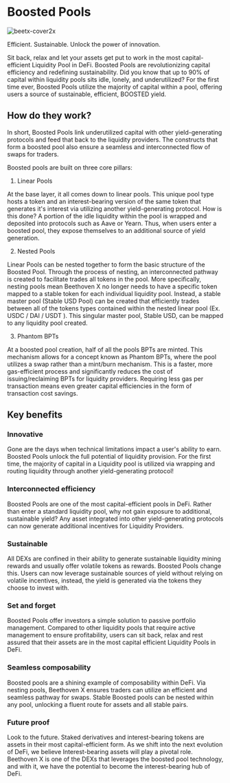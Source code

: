 # Boosted Pools

<img alt="beetx-cover2x" src="https://user-images.githubusercontent.com/109503546/207801614-0db4ce7b-0587-4678-b637-4b600077b8ac.png" />

Efficient. Sustainable. Unlock the power of innovation.

Sit back, relax and let your assets get put to work in the most capital-efficient Liquidity Pool in DeFi. Boosted Pools are revolutionizing capital efficiency and redefining sustainability. Did you know that up to 90% of capital within liquidity pools sits idle, lonely, and underutilized? For the first time ever, Boosted Pools utilize the majority of capital within a pool, offering users a source of sustainable, efficient, BOOSTED yield. 

## How do they work?

In short, Boosted Pools link underutilized capital with other yield-generating protocols and feed that back to the liquidity providers. The constructs that form a boosted pool also ensure a seamless and interconnected flow of swaps for traders.  

Boosted pools are built on three core pillars:

1. Linear Pools

At the base layer, it all comes down to linear pools. This unique pool type hosts a token and an interest-bearing version of the same token that generates it's interest via utilizing another yield-generating protocol. How is this done? A portion of the idle liquidity within the pool is wrapped and deposited into protocols such as Aave or Yearn. Thus, when users enter a boosted pool, they expose themselves to an additional source of yield generation. 

2. Nested Pools

Linear Pools can be nested together to form the basic structure of the Boosted Pool. Through the process of nesting, an interconnected pathway is created to facilitate trades all tokens in the pool. More specifically, nesting pools mean Beethoven X no longer needs to have a specific token mapped to a stable token for each individual liquidity pool. Instead, a stable master pool (Stable USD Pool) can be created that efficiently trades between all of the tokens types contained within the nested linear pool (Ex. USDC / DAI / USDT ). This singular master pool, Stable USD, can be mapped to any liquidity pool created.


3. Phantom BPTs

At a boosted pool creation, half of all the pools BPTs are minted. This mechanism allows for a concept known as Phantom BPTs, where the pool utilizes a swap rather than a mint/burn mechanism. This is a faster, more gas-efficient process and significantly reduces the cost of issuing/reclaiming BPTs for liquidity providers. Requiring less gas per transaction means even greater capital efficiencies in the form of transaction cost savings.

## Key benefits

### Innovative 

Gone are the days when technical limitations impact a user's ability to earn. Boosted Pools unlock the full potential of liquidity provision. For the first time, the majority of capital in a Liquidity pool is utilized via wrapping and routing liquidity through another yield-generating protocol!

### Interconnected efficiency

Boosted Pools are one of the most capital-efficient pools in DeFi. Rather than enter a standard liquidity pool, why not gain exposure to additional, sustainable yield? Any asset integrated into other yield-generating protocols can now generate additional incentives for Liquidity Providers.

### Sustainable 

All DEXs are confined in their ability to generate sustainable liquidity mining rewards and usually offer volatile tokens as rewards. Boosted Pools change this. Users can now leverage sustainable sources of yield without relying on volatile incentives, instead, the yield is generated via the tokens they choose to invest with. 

### Set and forget

Boosted Pools offer investors a simple solution to passive portfolio management. Compared to other liquidity pools that require active management to ensure profitability, users can sit back, relax and rest assured that their assets are in the most capital efficient Liquidity Pools in DeFi. 

### Seamless composability

Boosted pools are a shining example of composability within DeFi. Via nesting pools, Beethoven X ensures traders can utilize an efficient and seamless pathway for swaps. Stable Boosted pools can be nested within any pool, unlocking a fluent route for assets and all stable pairs.  


### Future proof

Look to the future. Staked derivatives and interest-bearing tokens are assets in their most capital-efficient form. As we shift into the next evolution of DeFi, we believe Interest-bearing assets will play a pivotal role. Beethoven X is one of the DEXs that leverages the boosted pool technology, and with it, we have the potential to become the interest-bearing hub of DeFi.


